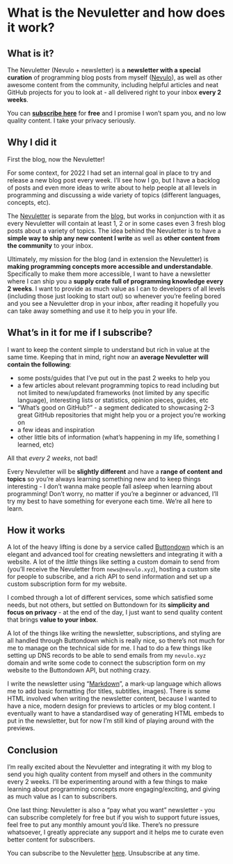 # What is the Nevuletter and how does it work?

## What is it?
The Nevuletter (Nevulo + newsletter) is a **newsletter with a special curation** of programming blog posts from myself ([Nevulo](https://nevulo.xyz)), as well as other awesome content from the community, including helpful articles and neat GitHub projects for you to look at - all delivered right to your inbox **every 2 weeks**.

You can **[subscribe here](https://nevuletter.nevulo.xyz)** for **free** and I promise I won’t spam you,  and no low quality content. I take your privacy seriously.

## Why I did it
First the blog, now the Nevuletter!

For some context, for 2022 I had set an internal goal in place to try and release a new blog post every week. I’ll see how I go, but I have a backlog of posts and even more ideas to write about to help people at all levels in programming and discussing a wide variety of topics (different languages, concepts, etc).

The [Nevuletter](https://nevuletter.nevulo.xyz) is separate from the [blog](https://nevulo.xyz/blog), but works in conjunction with it as every Nevuletter will contain at least 1, 2 or in some cases even 3 fresh blog posts about a variety of topics. The idea behind the Nevuletter is to have a **simple way to ship any new content I write** as well as **other content from the community** to your inbox.

Ultimately, my mission for the blog (and in extension the Nevuletter) is **making programming concepts more accessible and understandable**. Specifically to make them more accessible, I want to have a newsletter where I can ship you a **supply crate full of programming knowledge every 2 weeks**. I want to provide as much value as I can to developers of all levels (including those just looking to start out) so whenever you’re feeling bored and you see a Nevuletter drop in your inbox, after reading it hopefully you can take away something and use it to help you in your life.

## What’s in it for me if I subscribe?
I want to keep the content simple to understand but rich in value at the same time. Keeping that in mind, right now an **average Nevuletter will contain the following**: 
- some posts/guides that I’ve put out in the past 2 weeks to help you
- a few articles about relevant programming topics to read including but not limited to new/updated frameworks (not limited by any specific language), interesting lists or statistics, opinion pieces, guides, etc
- “What’s good on GitHub?” - a segment dedicated to showcasing 2-3 great GitHub repositories that might help you or a project you’re working on
- a few ideas and inspiration
- other little bits of information (what’s happening in my life, something I learned, etc)

All that *every 2 weeks*, not bad!

Every Nevuletter will be **slightly different** and have a **range of content and topics** so you’re always learning something new and to keep things interesting - I don’t wanna make people fall asleep when learning about programming! Don’t worry, no matter if you’re a beginner or advanced, I’ll try my best to have something for everyone each time. We’re all here to learn.


## How it works
A lot of the heavy lifting is done by a service called [Buttondown](https://buttondown.email) which is an elegant and advanced tool for creating newsletters and integrating it with a website. A lot of the *little* things like setting a custom domain to send from (you’ll receive the Nevuletter from `news@nevulo.xyz`), hosting a custom site for people to subscribe, and a rich API to send information and set up a custom subscription form for my website. 

I combed through a lot of different services, some which satisfied some needs, but not others, but settled on Buttondown for its **simplicity and focus on privacy** - at the end of the day, I just want to send quality content that brings **value to your inbox**.

A lot of the things like writing the newsletter, subscriptions, and styling are all handled through Buttondown which is really nice, so there’s not much for me to manage on the technical side for me. I had to do a few things like setting up DNS records to be able to send emails from my `nevulo.xyz` domain and write some code to connect the subscription form on my website to the Buttondown API, but nothing crazy.

I write the newsletter using “[Markdown](https://www.markdownguide.org/)”, a mark-up language which allows me to add basic formatting (for titles, subtitles, images). There is some HTML involved when writing the newsletter content, because I wanted to have a nice, modern design for previews to articles or my blog content. I eventually want to have a standardised way of generating HTML embeds to put in the newsletter, but for now I’m still kind of playing around with the previews.


## Conclusion
I’m really excited about the Nevuletter and integrating it with my blog to send you high quality content from myself and others in the community every 2 weeks. I’ll be experimenting around with a few things to make learning about programming concepts more engaging/exciting, and giving as much value as I can to subscribers.

One last thing: Nevuletter is also a “pay what you want” newsletter - you can subscribe completely for free but if you wish to support future issues, feel free to put any monthly amount you’d like. There’s no pressure whatsoever, I greatly appreciate any support and it helps me to curate even better content for subscribers.

You can subscribe to the Nevuletter [here](https://nevuletter.nevulo.xyz). Unsubscribe at any time.

<!--[PROPERTIES]
- slug: 'nevuletter'
  title: 'What is the Nevuletter and how does it work?'
  description: "Explaining why I started a newsletter, what you get from subscribing and how it works behind the scenes"
  image: "https://buttondown.s3.amazonaws.com/icons/4be8f279-075b-4e1e-a09a-1aeebb286a22.png"
  createdAt: 1643191497000
  location: 'posts/nevuletter.mdx'
  labels:
    - meta
    - nevuletter
    - integrations
-->
